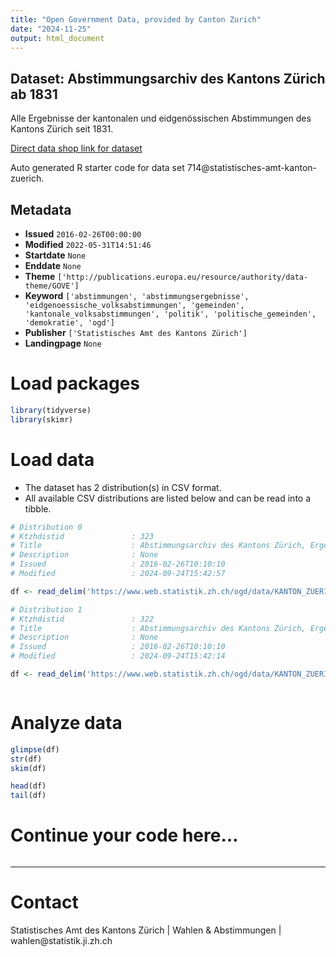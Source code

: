 ```yaml
---
title: "Open Government Data, provided by Canton Zurich"
date: "2024-11-25"
output: html_document
---
```


## Dataset: Abstimmungsarchiv des Kantons Zürich ab 1831

Alle Ergebnisse der kantonalen und eidgenössischen Abstimmungen des Kantons Zürich seit 1831.

[Direct data shop link for dataset](https://www.zh.ch/de/politik-staat/statistik-daten/datenkatalog.html#/datasets/714@statistisches-amt-kanton-zuerich)

Auto generated R starter code for data set 714@statistisches-amt-kanton-zuerich.

## Metadata

- **Issued** `2016-02-26T00:00:00`
- **Modified** `2022-05-31T14:51:46`
- **Startdate** `None`
- **Enddate** `None`
- **Theme** `['http://publications.europa.eu/resource/authority/data-theme/GOVE']`
- **Keyword** `['abstimmungen', 'abstimmungsergebnisse', 'eidgenoessische_volksabstimmungen', 'gemeinden', 'kantonale_volksabstimmungen', 'politik', 'politische_gemeinden', 'demokratie', 'ogd']`
- **Publisher** `['Statistisches Amt des Kantons Zürich']`
- **Landingpage** `None`


# Load packages

```r

library(tidyverse)
library(skimr)

```

# Load data

-   The dataset has 2 distribution(s) in CSV format.
-   All available CSV distributions are listed below and can be read into a tibble.

```r

# Distribution 0
# Ktzhdistid               : 323
# Title                    : Abstimmungsarchiv des Kantons Zürich, Ergebnisse Kanton Zürich
# Description              : None
# Issued                   : 2016-02-26T10:10:10
# Modified                 : 2024-09-24T15:42:57

df <- read_delim('https://www.web.statistik.zh.ch/ogd/data/KANTON_ZUERICH_abstimmungsarchiv_kanton.csv')

# Distribution 1
# Ktzhdistid               : 322
# Title                    : Abstimmungsarchiv des Kantons Zürich, Ergebnisse pro Gemeinde
# Description              : None
# Issued                   : 2016-02-26T10:10:10
# Modified                 : 2024-09-24T15:42:14

df <- read_delim('https://www.web.statistik.zh.ch/ogd/data/KANTON_ZUERICH_abstimmungsarchiv_gemeinden.csv')



```

# Analyze data

```r

glimpse(df)
str(df)
skim(df)

head(df)
tail(df)

```

# Continue your code here...

```r

```

------------------------------------------------------------------------

# Contact

Statistisches Amt des Kantons Zürich | Wahlen & Abstimmungen | wahlen@statistik.ji.zh.ch
